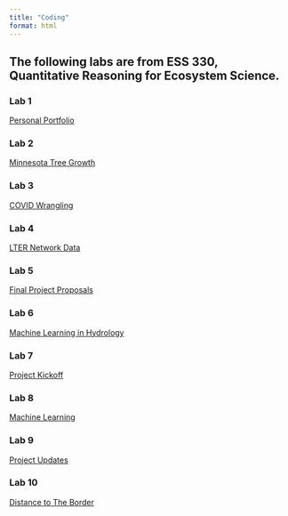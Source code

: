 ```yaml
---
title: "Coding"
format: html
---
```


## The following labs are from ESS 330, Quantitative Reasoning for Ecosystem Science.

### Lab 1

[Personal Portfolio](rdelorie.github.io/rmdelorie.github.io/)

### Lab 2

[Minnesota Tree Growth](https://rdelorie.github.io/all-labs/lab-1-wesbite.html)

### Lab 3

[COVID Wrangling](https://rdelorie.github.io/all-labs/lab-3-website.html)

### Lab 4

[LTER Network Data](https://rdelorie.github.io/all-labs/lab-4-website.html)

### Lab 5

[Final Project Proposals](https://bellaconrad.github.io/ess_final_project/)

### Lab 6

[Machine Learning in Hydrology](https://rdelorie.github.io/lab-6/)

### Lab 7

[Project Kickoff](https://zachary.cramton.com/ess_330_project_proposal/)

### Lab 8

[Machine Learning](https://rdelorie.github.io/lab-6/hyperparameter-tuning.html)

### Lab 9

[Project Updates](https://zachary.cramton.com/ess_330_final_project/)

### Lab 10

[Distance to The Border](https://rdelorie.github.io/lab-9/lab-9.html)
